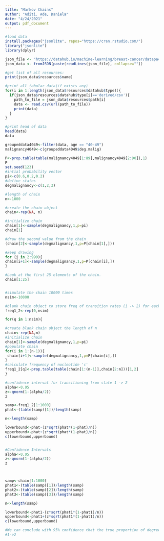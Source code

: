 ```yaml
---
title: "Markov Chains"
author: "Aditi, Ade, Daniela"
date: "4/24/2021"
output: pdf_document
---
```


```r

#load data 
install.packages("jsonlite", repos="https://cran.rstudio.com/")
library("jsonlite")
library(dplyr)

json_file <- 'https://datahub.io/machine-learning/breast-cancer/datapackage.json'
json_data <- fromJSON(paste(readLines(json_file), collapse=""))

#get list of all resources:
print(json_data$resources$name)

#print all tabular data(if exists any)
for(i in 1:length(json_data$resources$datahub$type)){
  if(json_data$resources$datahub$type[i]=='derived/csv'){
    path_to_file = json_data$resources$path[i]
    data <- read.csv(url(path_to_file))
    print(data)
  }
}

#print head of data 
head(data) 
data

groupeddata4049<-filter(data, age == "40-49")
malignancy4049<-c(groupeddata4049$deg.malig)

P<-prop.table(table(malignancy4049[1:89],malignancy4049[2:90]),1)
P
set.seed(123)
#intial probability vector  
pi<-c(0.6,0.2,0.2)
#define states 
degmalignancy<-c(1,2,3)

#length of chain 
n<-1000

#create the chain object
chain<-rep(NA, n)

#initialize chain
chain[1]<-sample(degmalignancy,1,p=pi)
chain[1]

#draw the second value from the chain
(chain[2]<-sample(degmalignancy,1,p=P[chain[1],]))

#keep drawing
for (i in 2:999){
chain[i+1]<-sample(degmalignancy,1,p=P[chain[i],])
} 

#Look at the first 25 elements of the chain.
chain[1:25]


#simulate the chain 10000 times
nsim<-10000

#blank chain object to store freq of transition rates (1 -> 2) for each simulation
freq1_2<-rep(0,nsim)

for(q in 1:nsim){

#create blank chain object the length of n
chain<-rep(NA,n)
#initialize chain
chain[1]<-sample(degmalignancy,1,p=pi)
#populate chain
for(i in 1:(n-1)){
 chain[i+1]<-sample(degmalignancy,1,p=P[chain[i],])
}
#calculate frequency of nucleotide 'c'
freq1_2[q]<-prop.table(table(chain[1:(n-1)],chain[2:n]))[1,2]
}

#confidence interval for transitioning from state 1 -> 2 
alpha<-0.05
z<-qnorm(1-(alpha/2))
z

samp<-freq1_2[1:1000]
phat<-(table(samp)[1])/length(samp)

n<-length(samp)

lowerbound<-phat-(z*sqrt(phat*(1-phat)/n))
upperbound<-phat+(z*sqrt(phat*(1-phat)/n))
c(lowerbound,upperbound)


#Confidence Intervals 
alpha<-0.05
z<-qnorm(1-(alpha/2))
z



samp<-chain[1:1000]
phat1<-(table(samp)[1])/length(samp)
phat2<-(table(samp)[2])/length(samp)
phat3<-(table(samp)[3])/length(samp)

n<-length(samp)

lowerbound<-phat1-(z*sqrt(phat1*(1-phat1)/n))
upperbound<-phat1+(z*sqrt(phat1*(1-phat1)/n))
c(lowerbound,upperbound)

#We can conclude with 95% confidence that the true proportion of degree of malignancy state '1' in the chain is between 0.1723487 and 0.2216513 
#1->2 

```

